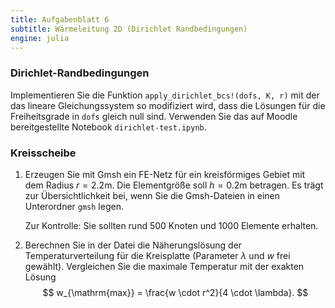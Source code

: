 ```yaml
---
title: Aufgabenblatt 6
subtitle: Wärmeleitung 2D (Dirichlet Randbedingungen)
engine: julia
---
```


### Dirichlet-Randbedingungen

Implementieren Sie die Funktion `apply_dirichlet_bcs!(dofs, K, r)` mit der das lineare Gleichungssystem so modifiziert wird, dass die Lösungen für die Freiheitsgrade in `dofs` gleich null sind. Verwenden Sie das auf Moodle bereitgestellte Notebook `dirichlet-test.ipynb`.

### Kreisscheibe

1. Erzeugen Sie mit Gmsh ein FE-Netz für ein kreisförmiges Gebiet mit dem Radius $r = 2.2$m. Die Elementgröße soll $h = 0.2$m betragen. Es trägt zur Übersichtlichkeit bei, wenn Sie die Gmsh-Dateien in einen Unterordner `gmsh` legen.

    Zur Kontrolle: Sie sollten rund 500 Knoten und 1000 Elemente erhalten.

1. Berechnen Sie in der Datei \datei{heat\_plate.ipynb} die Näherungslösung der Temperaturverteilung für die Kreisplatte (Parameter $\lambda$ und $w$ frei gewählt). Vergleichen Sie die maximale Temperatur mit der exakten Lösung
    $$
    w_{\mathrm{max}} = \frac{w \cdot r^2}{4 \cdot \lambda}.
    $$